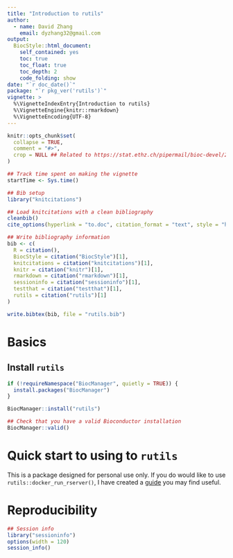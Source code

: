 ```yaml
---
title: "Introduction to rutils"
author: 
  - name: David Zhang
    email: dyzhang32@gmail.com
output: 
  BiocStyle::html_document:
    self_contained: yes
    toc: true
    toc_float: true
    toc_depth: 2
    code_folding: show
date: "`r doc_date()`"
package: "`r pkg_ver('rutils')`"
vignette: >
  %\VignetteIndexEntry{Introduction to rutils}
  %\VignetteEngine{knitr::rmarkdown}
  %\VignetteEncoding{UTF-8}  
---
```


```r
knitr::opts_chunk$set(
  collapse = TRUE,
  comment = "#>",
  crop = NULL ## Related to https://stat.ethz.ch/pipermail/bioc-devel/2020-April/016656.html
)
```


```r
## Track time spent on making the vignette
startTime <- Sys.time()

## Bib setup
library("knitcitations")

## Load knitcitations with a clean bibliography
cleanbib()
cite_options(hyperlink = "to.doc", citation_format = "text", style = "html")

## Write bibliography information
bib <- c(
  R = citation(),
  BiocStyle = citation("BiocStyle")[1],
  knitcitations = citation("knitcitations")[1],
  knitr = citation("knitr")[1],
  rmarkdown = citation("rmarkdown")[1],
  sessioninfo = citation("sessioninfo")[1],
  testthat = citation("testthat")[1],
  rutils = citation("rutils")[1]
)

write.bibtex(bib, file = "rutils.bib")
```

# Basics

## Install `rutils`

```r
if (!requireNamespace("BiocManager", quietly = TRUE)) {
  install.packages("BiocManager")
}

BiocManager::install("rutils")

## Check that you have a valid Bioconductor installation
BiocManager::valid()
```

# Quick start to using to `rutils`

This is a package designed for personal use only. If you do would like to use `rutils::docker_run_rserver()`, I have created a [guide](https://dzhang32.github.io/rutils/articles/rocker_setup.html) you may find useful. 

# Reproducibility

```r
## Session info
library("sessioninfo")
options(width = 120)
session_info()
```
